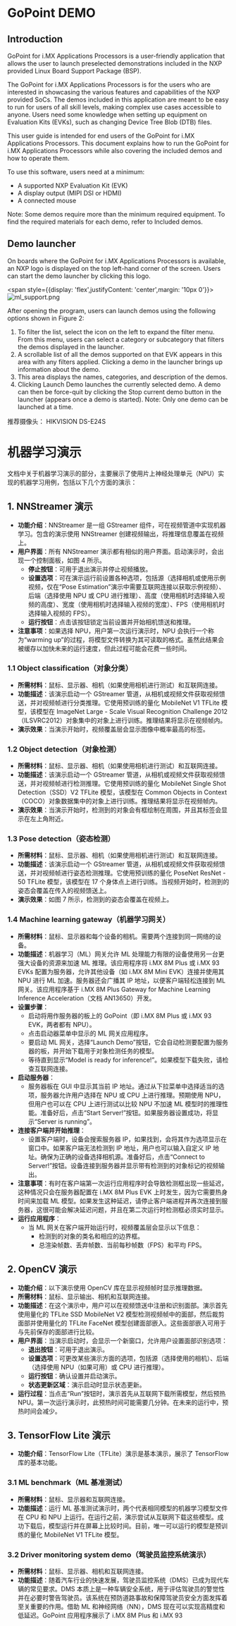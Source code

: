  # GoPoint DEMO
## Introduction
GoPoint for i.MX Applications Processors is a user-friendly application that allows the user to launch
preselected demonstrations included in the NXP provided Linux Board Support Package (BSP).

The GoPoint for i.MX Applications Processors is for the users who are interested in showcasing the various
features and capabilities of the NXP provided SoCs. The demos included in this application are meant to be
easy to run for users of all skill levels, making complex use cases accessible to anyone. Users need some
knowledge when setting up equipment on Evaluation Kits (EVKs), such as changing Device Tree Blob (DTB)
files.

This user guide is intended for end users of the GoPoint for i.MX Applications Processors. This document
explains how to run the GoPoint for i.MX Applications Processors while also covering the included demos and
how to operate them.

To use this software, users need at a minimum:
- A supported NXP Evaluation Kit (EVK)
- A display output (MIPI DSI or HDMI)
- A connected mouse

Note: Some demos require more than the minimum required equipment. To find the required materials for each
demo, refer to Included demos.



## Demo launcher
On boards where the GoPoint for i.MX Applications Processors is available, an NXP logo is displayed on the top
left-hand corner of the screen. Users can start the demo launcher by clicking this logo.

<span style={{display: 'flex',justifyContent: 'center',margin: '10px 0'}}>![ml_support.png](/img/k1/ml/go_point_icon.png)</span>

After opening the program, users can launch demos using the following options shown in Figure 2:
1. To filter the list, select the icon on the left to expand the filter menu. From this menu, users can select a
category or subcategory that filters the demos displayed in the launcher.
1. A scrollable list of all the demos supported on that EVK appears in this area with any filters applied. Clicking
a demo in the launcher brings up information about the demo.
1. This area displays the names, categories, and description of the demos.
2. Clicking Launch Demo launches the currently selected demo. A demo can then be force-quit by clicking the
Stop current demo button in the launcher (appears once a demo is started).
Note: Only one demo can be launched at a time.

推荐摄像头： HIKVISION DS-E24S



# 机器学习演示

  文档中关于机器学习演示的部分，主要展示了使用片上神经处理单元（NPU）实现的机器学习用例，包括以下几个方面的演示：

## 1. NNStreamer 演示
  - **功能介绍**：NNStreamer 是一组 GStreamer 组件，可在视频管道中实现机器学习。包含的演示使用 NNStreamer 创建视频输出，将推理信息覆盖在视频上。
  - **用户界面**：所有 NNStreamer 演示都有相似的用户界面。启动演示时，会出现一个控制面板，如图 4 所示。
    - **停止按钮**：可用于退出演示并停止视频播放。
    - **设置选项**：可在演示运行前设置各种选项，包括源（选择相机或使用示例视频，仅在“Pose Estimation”演示中需要互联网连接以获取示例视频）、后端（选择使用 NPU 或 CPU 进行推理）、高度（使用相机时选择输入视频的高度）、宽度（使用相机时选择输入视频的宽度）、FPS（使用相机时选择输入视频的 FPS）。
    - **运行按钮**：点击该按钮锁定当前设置并开始相机馈送和推理。
  - **注意事项**：如果选择 NPU，用户第一次运行演示时，NPU 会执行一个称为“warming up”的过程，将模型文件转换为其可读取的格式。虽然此结果会被缓存以加快未来的运行速度，但此过程可能会花费一些时间。

### 1.1 Object classification（对象分类）
  - **所需材料**：鼠标、显示器、相机（如果使用相机进行测试）和互联网连接。
  - **功能描述**：该演示启动一个 GStreamer 管道，从相机或视频文件获取视频馈送，并对视频帧进行分类推理。它使用预训练的量化 MobileNet V1 TFLite 模型，该模型在 ImageNet Large - Scale Visual Recognition Challenge 2012（ILSVRC2012）对象集中的对象上进行训练。推理结果将显示在视频帧内。
  - **演示效果**：当演示开始时，视频覆盖层会显示图像中概率最高的标签。

### 1.2 Object detection（对象检测）
  - **所需材料**：鼠标、显示器、相机（如果使用相机进行测试）和互联网连接。
  - **功能描述**：该演示启动一个 GStreamer 管道，从相机或视频文件获取视频馈送，并对视频帧进行检测推理。它使用预训练的量化 MobileNet Single Shot Detection（SSD）V2 TFLite 模型，该模型在 Common Objects in Context（COCO）对象数据集中的对象上进行训练。推理结果将显示在视频帧内。
  - **演示效果**：当演示开始时，检测到的对象会有框绘制在周围，并且其标签会显示在左上角附近。

### 1.3 Pose detection（姿态检测）
  - **所需材料**：鼠标、显示器、相机（如果使用相机进行测试）和互联网连接。
  - **功能描述**：该演示启动一个 GStreamer 管道，从相机或视频文件获取视频馈送，并对视频帧进行姿态检测推理。它使用预训练的量化 PoseNet ResNet - 50 TFLite 模型，该模型在 17 个身体点上进行训练。当视频开始时，检测到的姿态会覆盖在传入的视频馈送上。
  - **演示效果**：如图 7 所示，检测到的姿态会覆盖在视频上。

### 1.4 Machine learning gateway（机器学习网关）
  - **所需材料**：鼠标、显示器和每个设备的相机。需要两个连接到同一网络的设备。
  - **功能描述**：机器学习（ML）网关允许 ML 处理能力有限的设备使用另一台更强大设备的资源来加速 ML 推理。该应用程序将 i.MX 8M Plus 或 i.MX 93 EVKs 配置为服务器，允许其他设备（如 i.MX 8M Mini EVK）连接并使用其 NPU 进行 ML 加速。服务器还会广播其 IP 地址，以便客户端轻松连接到 ML 网关。该应用程序基于 i.MX 8M Plus Gateway for Machine Learning Inference Acceleration（文档 AN13650）开发。
  - **设置步骤**：
    - 启动将用作服务器的板上的 GoPoint（即 i.MX 8M Plus 或 i.MX 93 EVK，两者都有 NPU）。
    - 点击启动器菜单中显示的 ML 网关应用程序。
    - 要启动 ML 网关，选择“Launch Demo”按钮，它会自动检测要配置为服务器的板，并开始下载用于对象检测任务的模型。
    - 等待直到显示“Model is ready for inference!”。如果模型下载失败，请检查互联网连接。
  - **启动服务器**：
    - 服务器板在 GUI 中显示其当前 IP 地址。通过从下拉菜单中选择适当的选项，服务器允许用户选择在 NPU 或 CPU 上进行推理。预期使用 NPU，但用户也可以在 CPU 上进行测试以比较 NPU 不加速 ML 模型时的推理性能。准备好后，点击“Start Server!”按钮。如果服务器设置成功，将显示“Server is running”。
  - **连接客户端并开始推理**：
    - 设置客户端时，设备会搜索服务器 IP，如果找到，会将其作为选项显示在窗口中。如果客户端无法检测到 IP 地址，用户也可以输入自定义 IP 地址。确保为正确的设备选择相机源。准备好后，点击“Connect to Server!”按钮。设备连接到服务器并显示带有检测到的对象标记的视频输出。
  - **注意事项**：有时在客户端第一次运行应用程序时会导致检测框出现一些延迟，这种情况只会在服务器配置在 i.MX 8M Plus EVK 上时发生，因为它需要热身时间来加载 ML 模型。如果发生这种延迟，请停止客户端进程并再次连接到服务器，这很可能会解决延迟问题，并且在第二次运行时检测框必须实时显示。
  - **运行应用程序**：
    - 当 ML 网关在客户端开始运行时，视频覆盖层会显示以下信息：
      - 检测到的对象的类名和相应的边界框。
      - 总渲染帧数、丢弃帧数、当前每秒帧数（FPS）和平均 FPS。

## 2. OpenCV 演示
  - **功能介绍**：以下演示使用 OpenCV 库在显示视频帧时显示推理数据。
  - **所需材料**：鼠标、显示输出、相机和互联网连接。
  - **功能描述**：在这个演示中，用户可以在视频馈送中注册和识别面部。演示首先使用量化的 TFLite SSD MobileNet V2 模型检测视频帧中的面部，然后裁剪面部并使用量化的 TFLite FaceNet 模型创建面部嵌入。这些面部嵌入可用于与先前保存的面部进行比较。
  - **用户界面**：当演示启动时，会显示一个新窗口，允许用户设置面部识别选项：
    - **退出按钮**：可用于退出演示。
    - **设置选项**：可更改某些演示方面的选项，包括源（选择使用的相机）、后端（选择使用 NPU（如果可用）或 CPU 进行推理）。
    - **运行按钮**：确认设置并启动演示。
    - **状态更新区域**：演示启动时显示状态更新。
  - **运行过程**：当点击“Run”按钮时，演示首先从互联网下载所需模型，然后预热 NPU。第一次运行演示时，此预热时间可能需要几分钟。在未来的运行中，预热时间会减少。

## 3. TensorFlow Lite 演示
  - **功能介绍**：TensorFlow Lite（TFLite）演示是基本演示，展示了 TensorFlow 库的基本功能。

### 3.1 ML benchmark（ML 基准测试）
  - **所需材料**：鼠标、显示器和互联网连接。
  - **功能描述**：运行 ML 基准测试演示时，两个代表相同模型的机器学习模型文件在 CPU 和 NPU 上运行。在运行之前，演示尝试从互联网下载这些模型。成功下载后，模型运行并在屏幕上比较时间。目前，唯一可以运行的模型是预训练的量化 MobileNet V1 TFLite 模型。

### 3.2 Driver monitoring system demo（驾驶员监控系统演示）
  - **所需材料**：鼠标、显示器、相机和互联网连接。
  - **功能描述**：随着汽车行业的快速发展，驾驶员监控系统（DMS）已成为现代车辆的常见要求。DMS 本质上是一种车辆安全系统，用于评估驾驶员的警觉性并在必要时警告驾驶员。该系统在预防道路事故和保障驾驶员安全方面发挥着至关重要的作用。借助 ML 和神经网络（NN），DMS 现在可以实现高精度和低延迟。GoPoint 应用程序展示了 i.MX 8M Plus 和 i.MX 93 